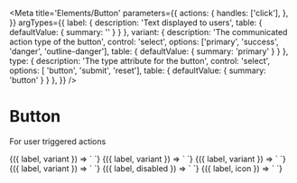
<Meta
  title='Elements/Button'
  parameters={{
    actions: {
      handles: ['click'],
    },
  }}
  argTypes={{
    label: {
      description: 'Text displayed to users',
      table: { defaultValue: { summary: '' } }
    },
    variant: {
      description: 'The communicated action type of the button',
      control: 'select',
      options: ['primary', 'success', 'danger', 'outline-danger'],
      table: { defaultValue: { summary: 'primary' } }
    },
    type: {
      description: 'The type attribute for the button',
      control: 'select',
      options: [ 'button', 'submit', 'reset'],
      table: { defaultValue: { summary: 'button' } }
    },
  }}
/>

# Button

For user triggered actions

<Canvas>
  <Story
    name='Primary'
    args={{
      label: 'RUN',
    }}
  >
    {({ label, variant }) => `
      <v-button
        label='${label}'
      />
    `}
  </Story>
</Canvas>

<Canvas>
  <Story
    name='Success'
    args={{
      label: 'SUCCESS',
      variant: 'success',
    }}
  >
    {({ label, variant }) => `
      <v-button
        variant="${variant}"
        label='${label}'
      />
    `}
  </Story>
</Canvas>

<Canvas>
  <Story
    name='Danger'
    args={{
      label: 'STOP',
      variant: 'danger',
    }}
  >
    {({ label, variant }) => `
      <v-button
        variant='${variant}'
        label='${label}'
      />
    `}
  </Story>
</Canvas>

<Canvas>
  <Story
    name='Danger (outline)'
    args={{
      label: 'SLOW DOWN',
      variant: 'outline-danger',
    }}
  >
    {({ label, variant }) => `
      <v-button
        variant='${variant}'
        label='${label}'
      />
    `}
  </Story>
</Canvas>

<Canvas>
  <Story
    name='Disabled'
    args={{
      disabled: 'true',
      label: 'RUN',
    }}
  >
    {({ label, disabled }) => `
      <v-button
        label='${label}'
        disabled='${disabled}'
      />
    `}
  </Story>
</Canvas>

<Canvas>
  <Story
    name='With icon'
    args={{
      label: 'Refresh',
      icon: 'refresh',
    }}
  >
    {({ label, icon }) => `
      <v-button
        label='${label}'
        icon='${icon}'
      />
    `}
  </Story>
</Canvas>
